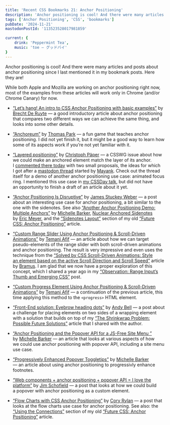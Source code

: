 ```yaml
---
title: 'Recent CSS Bookmarks 21: Anchor Positioning'
description: 'Anchor positioning is cool! And there were many articles and posts about anchor positioning since I last mentioned it in my bookmark posts. Here they are!'
tags: ['Anchor Positioning', 'CSS', 'bookmarks']
pubDate: '2024-11-21'
mastodonPostId: '113523528017981859'

current: {
	drink: 'Peppermint Tea',
    music: 'toe — グッドバイ'
}
---
```


Anchor positioning is cool! And there were many articles and posts about anchor positioning since I last mentioned it in my bookmark posts. Here they are!

<aside class="warning">
While both Apple and Mozilla are working on anchor positioning right now, most of the examples from these articles will work only in Chrome (and/or Chrome Canary) for now.
</aside>

- [“Let’s hang! An intro to CSS Anchor Positioning with basic examples”](https://utilitybend.com/blog/lets-hang-an-intro-to-css-anchor-positioning-with-basic-examples) by [Brecht De Ruyte](https://utilitybend.com/) — a good introductory article about anchor positioning that compares two different ways we can achieve the same thing, and looks into some other details.

- [“Anchoreum”](https://anchoreum.com/) by [Thomas Park](https://thomaspark.co/) — a fun game that teaches anchor positioning. I did not yet finish it, but it might be a good way to learn how some of its aspects work if you’re not yet familiar with it.

- [“Layered positioning”](https://github.com/w3c/csswg-drafts/issues/9816) by [Christoph Päper](https://github.com/Crissov) — a CSSWG issue about how we could make an anchored element match the layer of its anchor. I [commented there today](https://github.com/w3c/csswg-drafts/issues/9816#issuecomment-2492457219) with two small proposals, the ideas for which I got after a [mastodon thread](https://front-end.social/@mayank/113376766689246458) started by [Mayank](https://www.mayank.co/). Check out the thread itself for a demo of another anchor positioning use case: animated focus ring. I mentioned this use case in [my CSSDay talk](https://www.youtube.com/watch?v=ZC_WS05t2lI), but did not have an opportunity to finish a draft of an article about it yet.

- [“Anchor Positioning Is Disruptive”](https://www.oddbird.net/2024/11/18/anchor-position-yearbook/) by [James Stuckey Weber](https://jamessw.com/) — a post about an interesting use case for anchor positioning, a bit similar to the one with the sidenotes. See also [“Another Anchor Positioning Demo: Multiple Anchors”](https://css-irl.info/another-anchor-positioning-demo-multiple-anchors/) by [Michelle Barker](https://css-irl.info/), [Nuclear Anchored Sidenotes](https://meyerweb.com/eric/thoughts/2023/09/12/nuclear-anchored-sidenotes/) by [Eric Meyer](https://meyerweb.com/), and the [“Sidenotes Layout”](https://kizu.dev/anchor-positioning-experiments/#sidenotes-layout) section of my old [“Future CSS: Anchor Positioning”](https://kizu.dev/anchor-positioning-experiments/) article.

- [“Custom Range Slider Using Anchor Positioning & Scroll-Driven Animations”](https://frontendmasters.com/blog/custom-range-slider-using-anchor-positioning-scroll-driven-animations/) by [Temani Afif](https://css-articles.com/) — an article about how we can target pseudo-elements of the range slider with both scroll-driven animations and anchor positioning. The result is very impressive and even uses the technique from the [“Solved by CSS Scroll-Driven Animations: Style an element based on the active Scroll Direction and Scroll Speed”](https://www.bram.us/2023/10/23/css-scroll-detection/) article by [Bramus](https://www.bram.us/). I am glad that we now have a proper exploration of this concept, which I shared a year ago in my [“Observation: Range Input’s Thumb and Emerging CSS”](https://blog.kizu.dev/input-range-thumb/) post.

- [“Custom Progress Element Using Anchor Positioning & Scroll-Driven Animations”](https://frontendmasters.com/blog/custom-progress-element-using-anchor-positioning-scroll-driven-animations/) by [Temani Afif](https://css-articles.com/) — a continuation of the previous article, this time applying this method to the `<progress>` HTML element.

- [“Front-End solution: Eyebrow heading dots”](https://piccalil.li/blog/front-end-solution-eyebrow-heading-dots/) by [Andy Bell](https://andy-bell.co.uk/) — a post about a challenge for placing elements on two sides of a wrapping element with a solution that builds on top of my [“The Shrinkwrap Problem: Possible Future Solutions”](https://kizu.dev/shrinkwrap-problem/) article that I shared with the author.

- [“Anchor Positioning and the Popover API for a JS-Free Site Menu ”](https://css-irl.info/anchor-positioning-and-the-popover-api/) by [Michelle Barker](https://css-irl.info/) — an article that looks at various aspects of how we could use anchor positioning with popover API, including a site menu use case.

- [“Progressively Enhanced Popover Toggletips”](https://css-irl.info/progressively-enhanced-popover-toggletips/) by [Michelle Barker](https://css-irl.info/) — an article about using anchor positioning to progressivly enhance footnotes.

- [“Web components + anchor positioning + popover API = I love the platform”](https://jschof.dev/posts/2024/9/love-letter-to-the-platform/) by [Jim Schofield](https://jschof.dev/) — a post that looks at how we could build a popover with anchor positioning as a custom element.

- [“Flow Charts with CSS Anchor Positioning”](https://coryrylan.com/blog/flow-charts-with-css-anchor-positioning) by [Cory Rylan](https://coryrylan.com/) — a post that looks at the flow charts use case for anchor positioning. See also: the [“Using the Connections”](https://kizu.dev/anchor-positioning-experiments/#using-the-connections) section of my old [“Future CSS: Anchor Positioning”](https://kizu.dev/anchor-positioning-experiments/) article.

